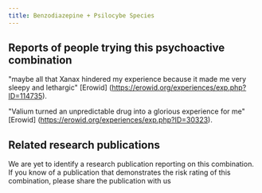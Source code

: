 ---
title: Benzodiazepine + Psilocybe Species
---

## Reports of people trying this psychoactive combination
"maybe all that Xanax hindered my experience because it made me very sleepy and lethargic" [Erowid] (https://erowid.org/experiences/exp.php?ID=114735).

"Valium turned an unpredictable drug into a glorious experience for me" [Erowid] (https://erowid.org/experiences/exp.php?ID=30323).

## Related research publications
We are yet to identify a research publication reporting on this combination. If you know of a publication that demonstrates the risk rating of this combination, please share the publication with us
